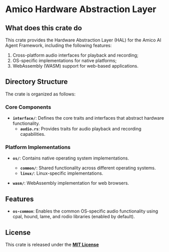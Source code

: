 # Amico Hardware Abstraction Layer

## What does this crate do

This crate provides the Hardware Abstraction Layer (HAL) for the Amico AI Agent Framework, including the following features:

1. Cross-platform audio interfaces for playback and recording;
2. OS-specific implementations for native platforms;
3. WebAssembly (WASM) support for web-based applications.

## Directory Structure

The crate is organized as follows:

### Core Components

- **`interface/`**: Defines the core traits and interfaces that abstract hardware functionality.
  - **`audio.rs`**: Provides traits for audio playback and recording capabilities.

### Platform Implementations

- **`os/`**: Contains native operating system implementations.
  - **`common/`**: Shared functionality across different operating systems.
  - **`linux/`**: Linux-specific implementations.

- **`wasm/`**: WebAssembly implementation for web browsers.

## Features

- **`os-common`**: Enables the common OS-specific audio functionality using cpal, hound, lame, and rodio libraries (enabled by default).

## License

This crate is released under the [**MIT License**](https://github.com/AIMOverse/amico/blob/main/LICENSE)
